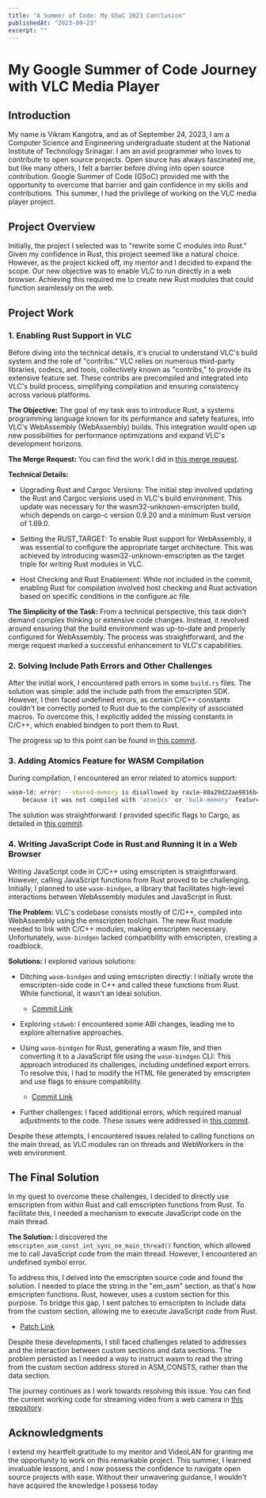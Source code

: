 ```yaml
---
title: "A Summer of Code: My GSoC 2023 Conclusion"
publishedAt: "2023-09-23"
excerpt: ""
---
```


# My Google Summer of Code Journey with VLC Media Player

## Introduction

My name is Vikram Kangotra, and as of September 24, 2023, I am a Computer Science and Engineering undergraduate student at the National Institute of Technology Srinagar. I am an avid programmer who loves to contribute to open source projects. Open source has always fascinated me, but like many others, I felt a barrier before diving into open source contribution. Google Summer of Code (GSoC) provided me with the opportunity to overcome that barrier and gain confidence in my skills and contributions. This summer, I had the privilege of working on the VLC media player project.

## Project Overview

Initially, the project I selected was to "rewrite some C modules into Rust." Given my confidence in Rust, this project seemed like a natural choice. However, as the project kicked off, my mentor and I decided to expand the scope. Our new objective was to enable VLC to run directly in a web browser. Achieving this required me to create new Rust modules that could function seamlessly on the web.

## Project Work

### 1. Enabling Rust Support in VLC

Before diving into the technical details, it's crucial to understand VLC's build system and the role of "contribs." VLC relies on numerous third-party libraries, codecs, and tools, collectively known as "contribs," to provide its extensive feature set. These contribs are precompiled and integrated into VLC's build process, simplifying compilation and ensuring consistency across various platforms.

**The Objective:** The goal of my task was to introduce Rust, a systems programming language known for its performance and safety features, into VLC's WebAssembly (WebAssembly) builds. This integration would open up new possibilities for performance optimizations and expand VLC's development horizons.

**The Merge Request:** You can find the work I did in [this merge request](URL).

**Technical Details:**

- Upgrading Rust and Cargoc Versions: The initial step involved updating the Rust and Cargoc versions used in VLC's build environment. This update was necessary for the wasm32-unknown-emscripten build, which depends on cargo-c version 0.9.20 and a minimum Rust version of 1.69.0.

- Setting the RUST_TARGET: To enable Rust support for WebAssembly, it was essential to configure the appropriate target architecture. This was achieved by introducing wasm32-unknown-emscripten as the target triple for writing Rust modules in VLC.

- Host Checking and Rust Enablement: While not included in the commit, enabling Rust for compilation involved host checking and Rust activation based on specific conditions in the configure.ac file.

**The Simplicity of the Task:** From a technical perspective, this task didn't demand complex thinking or extensive code changes. Instead, it revolved around ensuring that the build environment was up-to-date and properly configured for WebAssembly. The process was straightforward, and the merge request marked a successful enhancement to VLC's capabilities.

### 2. Solving Include Path Errors and Other Challenges

After the initial work, I encountered path errors in some `build.rs` files. The solution was simple: add the include path from the emscripten SDK. However, I then faced undefined errors, as certain C/C++ constants couldn't be correctly ported to Rust due to the complexity of associated macros. To overcome this, I explicitly added the missing constants in C/C++, which enabled bindgen to port them to Rust.

The progress up to this point can be found in [this commit](URL).

### 3. Adding Atomics Feature for WASM Compilation

During compilation, I encountered an error related to atomics support:

```sh
wasm-ld: error: --shared-memory is disallowed by rav1e-80a20d22ae9816b4.23l01rh5fhv9a8sh.rcgu.o
    because it was not compiled with 'atomics' or 'bulk-memory' features.
```


The solution was straightforward: I provided specific flags to Cargo, as detailed in [this commit](URL).

### 4. Writing JavaScript Code in Rust and Running it in a Web Browser

Writing JavaScript code in C/C++ using emscripten is straightforward. However, calling JavaScript functions from Rust proved to be challenging. Initially, I planned to use `wasm-bindgen`, a library that facilitates high-level interactions between WebAssembly modules and JavaScript in Rust.

**The Problem:** VLC's codebase consists mostly of C/C++, compiled into WebAssembly using the emscripten toolchain. The new Rust module needed to link with C/C++ modules, making emscripten necessary. Unfortunately, `wasm-bindgen` lacked compatibility with emscripten, creating a roadblock.

**Solutions:** I explored various solutions:

- Ditching `wasm-bindgen` and using emscripten directly: I initially wrote the emscripten-side code in C++ and called these functions from Rust. While functional, it wasn't an ideal solution.
  - [Commit Link](URL)

- Exploring `stdweb`: I encountered some ABI changes, leading me to explore alternative approaches.

- Using `wasm-bindgen` for Rust, generating a wasm file, and then converting it to a JavaScript file using the `wasm-bindgen` CLI: This approach introduced its challenges, including undefined export errors. To resolve this, I had to modify the HTML file generated by emscripten and use flags to ensure compatibility.
  - [Commit Link](URL)

- Further challenges: I faced additional errors, which required manual adjustments to the code. These issues were addressed in [this commit](URL).

Despite these attempts, I encountered issues related to calling functions on the main thread, as VLC modules ran on threads and WebWorkers in the web environment.

## The Final Solution

In my quest to overcome these challenges, I decided to directly use emscripten from within Rust and call emscripten functions from Rust. To facilitate this, I needed a mechanism to execute JavaScript code on the main thread.

**The Solution:** I discovered the `emscripten_asm_const_int_sync_on_main_thread()` function, which allowed me to call JavaScript code from the main thread. However, I encountered an undefined symbol error.

To address this, I delved into the emscripten source code and found the solution. I needed to place the string in the "em_asm" section, as that's how emscripten functions. Rust, however, uses a custom section for this purpose. To bridge this gap, I sent patches to emscripten to include data from the custom section, allowing me to execute JavaScript code from Rust.
  - [Patch Link](URL)

Despite these developments, I still faced challenges related to addresses and the interaction between custom sections and data sections. The problem persisted as I needed a way to instruct wasm to read the string from the custom section address stored in ASM_CONSTS, rather than the data section.

The journey continues as I work towards resolving this issue. You can find the current working code for streaming video from a web camera in [this repository](URL).

## Acknowledgments

I extend my heartfelt gratitude to my mentor and VideoLAN for granting me the opportunity to work on this remarkable project. This summer, I learned invaluable lessons, and I now possess the confidence to navigate open source projects with ease. Without their unwavering guidance, I wouldn't have acquired the knowledge I possess today
